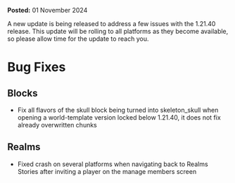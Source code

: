 **Posted:** 01 November 2024

A new update is being released to address a few issues with the 1.21.40 release. This update will be rolling to all platforms as they become available, so please allow time for the update to reach you.

# Bug Fixes

## Blocks

-   Fix all flavors of the skull block being turned into skeleton\_skull when opening a world-template version locked below 1.21.40, it does not fix already overwritten chunks

## Realms

-   Fixed crash on several platforms when navigating back to Realms Stories after inviting a player on the manage members screen